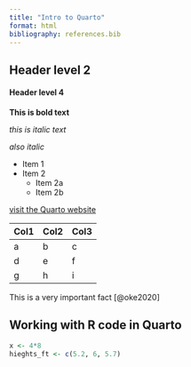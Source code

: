```yaml
---
title: "Intro to Quarto"
format: html
bibliography: references.bib
---
```


## Header level 2

#### Header level 4

**This is bold text**

*this is italic text*

*also italic*

-   Item 1
-   Item 2
    -   Item 2a
    -   Item 2b

[visit the Quarto website](https://quarto.org/)

| Col1 | Col2 | Col3 |
|------|------|------|
| a    | b    | c    |
| d    | e    | f    |
| g    | h    | i    |

This is a very important fact [@oke2020]

## Working with R code in Quarto
```r
x <- 4*8
hieghts_ft <- c(5.2, 6, 5.7)

```
